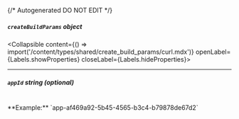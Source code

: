 {/* Autogenerated DO NOT EDIT  */}

##### `createBuildParams` _object_
<Collapsible content={() => import('/content/types/shared/create_build_params/curl.mdx')} openLabel={Labels.showProperties} closeLabel={Labels.hideProperties}>
</Collapsible>

---
##### `appId` _string (optional)_
<br/>
**Example:** `app-af469a92-5b45-4565-b3c4-b79878de67d2`


